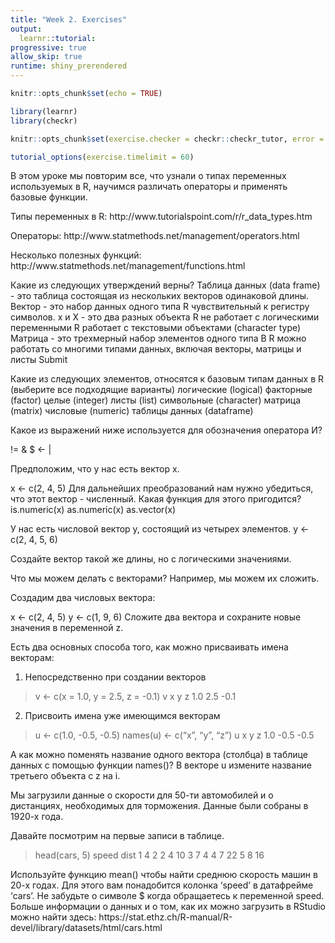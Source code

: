 ```yaml
---
title: "Week 2. Exercises"
output: 
  learnr::tutorial:
progressive: true
allow_skip: true
runtime: shiny_prerendered
---
```


```r
knitr::opts_chunk$set(echo = TRUE)
```


```r
library(learnr)
library(checkr)

knitr::opts_chunk$set(exercise.checker = checkr::checkr_tutor, error = TRUE)

tutorial_options(exercise.timelimit = 60)
```


В этом уроке мы повторим все, что узнали о типах переменных используемых в R, научимся различать операторы и применять базовые функции.



Типы переменных в R: http://www.tutorialspoint.com/r/r_data_types.htm

Операторы: http://www.statmethods.net/management/operators.html

Несколько полезных функций: http://www.statmethods.net/management/functions.html

Какие из следующих утверждений верны?
 Таблица данных (data frame) - это таблица состоящая из нескольких векторов одинаковой длины.
 Вектор - это набор данных одного типа
 R чувствительный к регистру символов. х и Х - это два разных объекта
 R не работает с логическими переменными
 R работает с текстовыми объектами (character type)
 Матрица - это трехмерный набор элементов одного типа
 В R можно работать со многими типами данных, включая векторы, матрицы и листы
Submit



Какие из следующих элементов, относятся к базовым типам данных в R (выберите все подходящие варианты) 
 логические (logical)
 факторные (factor)
 целые (integer)
 листы (list)
 символьные (character)
 матрица (matrix)
 числовые (numeric)
 таблицы данных (dataframe)
 
 Какое из выражений ниже используется для обозначения оператора И?

 !=
 &
 $
 <-
 |


Предположим, что у нас есть вектор x.

x <- c(2, 4, 5)
Для дальнейших преобразований нам нужно убедиться, что этот вектор - численный. Какая функция для этого пригодится?
 is.numeric(x)
 as.numeric(x)
 as.vector(x)


У нас есть числовой вектор y, состоящий из четырех элементов. 
y <- c(2, 4, 5, 6)
 
Создайте вектор такой же длины, но с логическими значениями.



Что мы можем делать с векторами? Например, мы можем их сложить.

Создадим два числовых вектора:

x <- c(2, 4, 5)
y <- c(1, 9, 6)
Сложите два вектора и сохраните новые значения в переменной z.




Есть два основных способа того, как можно присваивать имена векторам: 

1) Непосредственно при создании векторов 

> v <- c(x = 1.0, y = 2.5, z = -0.1)
> v
   x    y    z 
 1.0  2.5 -0.1 


2) Присвоить имена уже имеющимся векторам

> u <- c(1.0, -0.5, -0.5)
> names(u) <- c("x", "y", "z")
> u
   x    y    z 
 1.0 -0.5 -0.5 


А как можно поменять название одного вектора (столбца) в таблице данных с помощью функции names()? В векторе u измените название третьего объекта с z на i.



Мы загрузили данные о скорости для 50-ти автомобилей и о дистанциях, необходимых для торможения. Данные были собраны в 1920-х года.

Давайте посмотрим на первые записи в таблице.

> head(cars, 5)
  speed dist
1     4    2
2     4   10
3     7    4
4     7   22
5     8   16

Используйте функцию mean() чтобы найти среднюю скорость машин в 20-х годах. Для этого вам понадобится колонка 'speed' в датафрейме 'cars'. Не забудьте о символе $ когда обращаетесь к переменной speed.
Больше информации о данных и о том, как их можно загрузить в RStudio можно найти здесь: https://stat.ethz.ch/R-manual/R-devel/library/datasets/html/cars.html